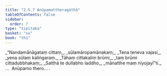 ```yaml
---
title: "2.5.7 Anūpamattheragāthā"
tableOfContents: false
sidebar:
  order: 7
type: "tipitaka"
basket: "su"
book: "th1"
---
```



<DynamicBreadcrumb />

<Division number="213" book="th1">

<Paragraph number="420" type="verses" book="th1">
_“Nandamānāgataṃ cittaṃ,_  
_sūlamāropamānakaṃ;_  
_Tena teneva vajasi,_  
_yena sūlaṃ kaliṅgaraṃ._  

</Paragraph>

</Division>
<Division number="214" book="th1">

<Paragraph number="421" type="verses" book="th1">
_Tāhaṃ cittakaliṃ brūmi,_  
_taṃ brūmi cittadubbhakaṃ;_  
_Satthā te dullabho laddho,_  
_mānatthe maṃ niyojayī”ti._  


</Paragraph>
</Division>

<Paragraph number="422" type="center" book="th1">
…  Anūpamo thero… .
</Paragraph>